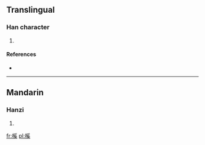 ==Translingual==

===Han character===
{{Han char|rn=75|rad=木|as=10|sn=14|four=4293<sub>4</sub>|canj=木月女大 (DBVK)}}

# {{defn|Han|sort=木10}}

====References====
* {{Han ref|kx=0545.130|dkj=15296|dj=0933.040|hdz=21265.070|uh=69BD|ud=27069|bh=E250|bd=57936}}

----

==Mandarin==

===Hanzi===
{{cmn-hanzi|pin=[[xī]] ([[xi1]])|wg=hsi<sup>1</sup>}}

# {{defn|lang=cmn|sort=木10}}

[[fr:榽]]
[[pl:榽]]